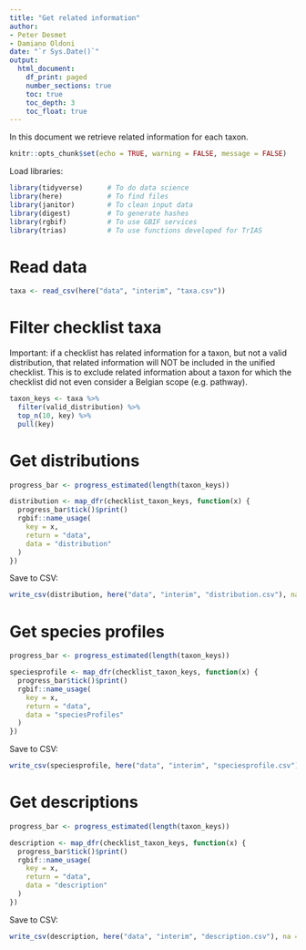 ```yaml
---
title: "Get related information"
author:
- Peter Desmet
- Damiano Oldoni
date: "`r Sys.Date()`"
output:
  html_document:
    df_print: paged
    number_sections: true
    toc: true
    toc_depth: 3
    toc_float: true
---
```


In this document we retrieve related information for each taxon.

```r
knitr::opts_chunk$set(echo = TRUE, warning = FALSE, message = FALSE)
```

Load libraries:

```r
library(tidyverse)      # To do data science
library(here)           # To find files
library(janitor)        # To clean input data
library(digest)         # To generate hashes
library(rgbif)          # To use GBIF services
library(trias)          # To use functions developed for TrIAS
```

# Read data

```r
taxa <- read_csv(here("data", "interim", "taxa.csv"))
```

# Filter checklist taxa

Important: if a checklist has related information for a taxon, but not a valid distribution, that related information will NOT be included in the unified checklist. This is to exclude related information about a taxon for which the checklist did not even consider a Belgian scope (e.g. pathway).

```r
taxon_keys <- taxa %>%
  filter(valid_distribution) %>%
  top_n(10, key) %>%
  pull(key)
```

# Get distributions

```r
progress_bar <- progress_estimated(length(taxon_keys))

distribution <- map_dfr(checklist_taxon_keys, function(x) {
  progress_bar$tick()$print()
  rgbif::name_usage(
    key = x,
    return = "data",
    data = "distribution"
  )
})
```

Save to CSV:

```r
write_csv(distribution, here("data", "interim", "distribution.csv"), na = "")
```

# Get species profiles

```r
progress_bar <- progress_estimated(length(taxon_keys))

speciesprofile <- map_dfr(checklist_taxon_keys, function(x) {
  progress_bar$tick()$print()
  rgbif::name_usage(
    key = x,
    return = "data",
    data = "speciesProfiles"
  )
})
```

Save to CSV:

```r
write_csv(speciesprofile, here("data", "interim", "speciesprofile.csv"), na = "")
```

# Get descriptions

```r
progress_bar <- progress_estimated(length(taxon_keys))

description <- map_dfr(checklist_taxon_keys, function(x) {
  progress_bar$tick()$print()
  rgbif::name_usage(
    key = x,
    return = "data",
    data = "description"
  )
})
```

Save to CSV:

```r
write_csv(description, here("data", "interim", "description.csv"), na = "")
```
